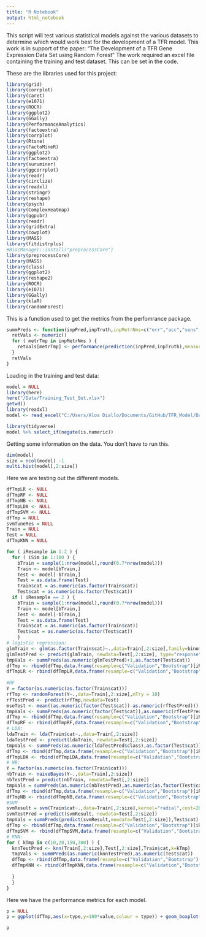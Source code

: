 ```yaml
---
title: "R Notebook"
output: html_notebook
---
```


This script will test various statistical models against the various datasets to determine which would work best for the development of a TFR model.  This work is in support of the paper: “The Development of a TFR Gene Expression Data Set using Random Forest”
The work required an excel file containing the training and test dataset.  This can be set in the code.
 

These are the libraries used for this project:
```r
library(grid)
library(corrplot)
library(caret)
library(e1071)
library(ROCR)
library(ggplot2)
library(GGally)
library(PerformanceAnalytics)
library(factoextra)
library(corrplot)
library(Rtsne)
library(FactoMineR)
library(ggplot2)
library(factoextra)
library(survminer)
library(ggcorrplot)
library(readr)
library(circlize)
library(readxl)
library(stringr)
library(reshape)
library(psych)
library(ComplexHeatmap)
library(ggpubr)
library(readr)
library(gridExtra)
library(cowplot)
library(MASS)
library(fitdistrplus)
#BiocManager::install("preprocessCore")
library(preprocessCore)
library(MASS)
library(class)
library(ggplot2)
library(reshape2)
library(ROCR)
library(e1071)
library(GGally)
library(klaR)
library(randomForest)
```

This is a function used to get the metrics from the perfomrance package. 
```r
summPreds <- function(inpPred,inpTruth,inpMetrNms=c("err","acc","sens","spec")) {
  retVals <- numeric()
  for ( metrTmp in inpMetrNms ) {
    retVals[metrTmp] <- performance(prediction(inpPred,inpTruth),measure=metrTmp)@y.values[[1]][2]
  }
  retVals
}
```


Loading in the training and test data:
```r
model = NULL
library(here)
here("/Data/Training_Test_Set.xlsx")
getwd()
library(readxl)
model <- read_excel("C:/Users/Alos Diallo/Documents/GitHub/TFR_Model/Data/Training_Test_Set.xlsx")

library(tidyverse)
model %>% select_if(negate(is.numeric))

```

Getting some information on the data.  You don't have to run this.
```r
dim(model)
size = ncol(model) -1
multi.hist(model[,2:size]) 
```

Here we are testing out the different models.

```r

dfTmpLR <- NULL
dfTmpRF <- NULL
dfTmpNB <- NULL
dfTmpLDA <- NULL
dfTmpSVM <- NULL
dfTmp = NULL
svmTuneRes = NULL
Train = NULL
Test = NULL
dfTmpKNN = NULL

for ( iResample in 1:2 ) {
  for ( iSim in 1:100 ) {
    bTrain = sample(1:nrow(model),round(0.7*nrow(model)))
    Train <- model[bTrain,]
    Test <- model[-bTrain,]
    Test = as.data.frame(Test)
    Train$cat = as.numeric(as.factor(Train$cat))
    Test$cat = as.numeric(as.factor(Test$cat))
  if ( iResample == 2 ) {
    bTrain = sample(1:nrow(model),round(0.7*nrow(model)))
    Train <- model[bTrain,]
    Test <- model[-bTrain,]
    Test = as.data.frame(Test)
    Train$cat = as.numeric(as.factor(Train$cat))
    Test$cat = as.numeric(as.factor(Test$cat))
    }
# logistic regression:
glmTrain <- glm(as.factor(Train$cat)~.,data=Train[,2:size],family=binomial)
glmTestPred <- predict(glmTrain, newdata=Test[,2:size], type="response") > 0.5
tmpVals <- summPreds(as.numeric(glmTestPred)+1,as.factor(Test$cat))
dfTmp <- rbind(dfTmp,data.frame(resample=c("Validation","Bootstrap")[iResample],type="LR",metric=names(tmpVals),value=tmpVals))
dfTmpLR <- rbind(dfTmpLR,data.frame(resample=c("Validation","Bootstrap")[iResample],type="LR",metric=names(tmpVals),value=tmpVals))
  
#RF
Y = factor(as.numeric(as.factor(Train$cat)))
rfTmp <- randomForest(Y~.,data=Train[,2:size],mTry = 10)
rfTestPred <- predict(rfTmp,newdata=Test)
mseTest <- mean((as.numeric(factor(Test$cat))-as.numeric(rfTestPred))) #Calculating the mean squared error
tmpVals <- summPreds(as.numeric(factor(Test$cat)),as.numeric(rfTestPred))
dfTmp <- rbind(dfTmp,data.frame(resample=c("Validation","Bootstrap")[iResample],type="RF",metric=names(tmpVals),value=tmpVals))
dfTmpRF <- rbind(dfTmpRF,data.frame(resample=c("Validation","Bootstrap")[iResample],type="RF",metric=names(tmpVals),value=tmpVals))
# LDA:
ldaTrain <- lda(Train$cat~.,data=Train[,2:size])
ldaTestPred <- predict(ldaTrain, newdata=Test[,2:size])
tmpVals <- summPreds(as.numeric(ldaTestPred$class),as.factor(Test$cat))
dfTmp <- rbind(dfTmp,data.frame(resample=c("Validation","Bootstrap")[iResample],type="LDA",metric=names(tmpVals),value=tmpVals))
dfTmpLDA <- rbind(dfTmpLDA,data.frame(resample=c("Validation","Bootstrap")[iResample],type="LDA",metric=names(tmpVals),value=tmpVals))
# NB:
Y = factor(as.numeric(as.factor(Train$cat)))
nbTrain <- naiveBayes(Y~.,data=Train[,2:size])
nbTestPred = predict(nbTrain, newdata=Test[,2:size])
tmpVals = summPreds(as.numeric(nbTestPred),as.numeric(as.factor(Test$cat)))
dfTmp <- rbind(dfTmp,data.frame(resample=c("Validation","Bootstrap")[iResample],type="NB",metric=names(tmpVals),value=tmpVals))
dfTmpNB <- rbind(dfTmpNB,data.frame(resample=c("Validation","Bootstrap")[iResample],type="NB",metric=names(tmpVals),value=tmpVals))
#SVM
svmResult = svm(Train$cat~.,data=Train[,2:size],kernel="radial",cost=20,gamma = .1)
svmTestPred = predict(svmResult, newdata=Test[,2:size])
tmpVals = summPreds(predict(svmResult,newdata=Test[,2:size]),Test$cat)
dfTmp <- rbind(dfTmp,data.frame(resample=c("Validation","Bootstrap")[iResample],type="SVM",metric=names(tmpVals),value=tmpVals))
dfTmpSVM <- rbind(dfTmpSVM,data.frame(resample=c("Validation","Bootstrap")[iResample],type="SVM",metric=names(tmpVals),value=tmpVals))
# KNN:
for ( kTmp in c(10,20,150,300) ) {
  knnTestPred <- knn(Train[,2:size],Test[,2:size],Train$cat,k=kTmp)
  tmpVals <- summPreds(as.numeric(knnTestPred),as.numeric(Test$cat))
  dfTmp <- rbind(dfTmp,data.frame(resample=c("Validation","Bootstrap")[iResample],type="KNN",metric=names(tmpVals),value=tmpVals))
  dfTmpKNN <- rbind(dfTmpKNN,data.frame(resample=c("Validation","Bootstrap")[iResample],type="KNN",metric=names(tmpVals),value=tmpVals))
 
  }
  }
}
```

Here we have the performance metrics for each model.
```r
p = NULL
p = ggplot(dfTmp,aes(x=type,y=100*value,colour = type)) + geom_boxplot(fill="white") + geom_point() + facet_wrap(~resample+metric,ncol=4,scales="free") + xlab("") + ylab("") + theme(axis.text.x = element_text(angle = 90, hjust = 1)) + theme_bw()

p
```


